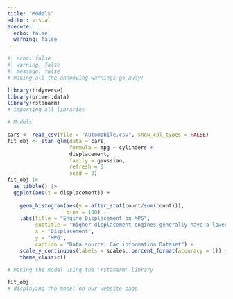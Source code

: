 ```yaml
---
title: "Models"
editor: visual
execute:
  echo: false
  warning: false
---
```


```r
#| echo: false
#| warning: false
#| message: false
# making all the annooying warnings go away!

library(tidyverse)
library(primer.data)
library(rstanarm)
# importing all libraries

```

```r

# Models

cars <- read_csv(file = "Automobile.csv", show_col_types = FALSE)
fit_obj <- stan_glm(data = cars, 
                    formula = mpg ~ cylinders +
                    displacement, 
                    family = gaussian, 
                    refresh = 0,
                    seed = 9)
fit_obj |> 
  as_tibble() |> 
  ggplot(aes(x = displacement)) +
  
    geom_histogram(aes(y = after_stat(count/sum(count))), 
                   bins = 100) +
    labs(title = "Engine Displacement on MPG",
         subtitle = "Higher displacement engines generally have a lower MPG",
         x = "Displacement", 
         y = "MPG",
         caption = "Data source: Car information Dataset") +
    scale_y_continuous(labels = scales::percent_format(accuracy = 1)) +
    theme_classic()

# making the model using the 'rstanarm' library

fit_obj
# displaying the model on our website page
```
